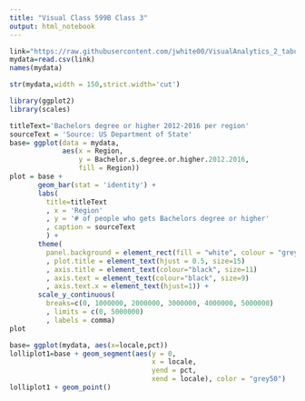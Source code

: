 ```yaml
---
title: "Visual Class 599B Class 3"
output: html_notebook
---
```


```r
link="https://raw.githubusercontent.com/jwhite00/VisualAnalytics_2_tabularData/master/Education%2070s%20to%2016.csv"
mydata=read.csv(link)
names(mydata)
```

```r
str(mydata,width = 150,strict.width='cut')
```


```r
library(ggplot2)
library(scales)

titleText='Bachelors degree or higher 2012-2016 per region'
sourceText = 'Source: US Department of State'
base= ggplot(data = mydata, 
             aes(x = Region,
                 y = Bachelor.s.degree.or.higher.2012.2016,
                 fill = Region))
plot = base + 
       geom_bar(stat = 'identity') +
       labs(
         title=titleText
         , x = 'Region'
         , y = '# of people who gets Bachelors degree or higher'
         , caption = sourceText
         ) +
       theme(
         panel.background = element_rect(fill = "white", colour = "grey50")
         , plot.title = element_text(hjust = 0.5, size=15)
         , axis.title = element_text(colour="black", size=11)
         , axis.text = element_text(colour="black", size=9)
         , axis.text.x = element_text(hjust=1)) +
       scale_y_continuous(
         breaks=c(0, 1000000, 2000000, 3000000, 4000000, 5000000)
         , limits = c(0, 5000000)
         , labels = comma)
plot
```

```r
base= ggplot(mydata, aes(x=locale,pct)) 
lolliplot1=base + geom_segment(aes(y = 0, 
                                   x = locale, 
                                   yend = pct, 
                                   xend = locale), color = "grey50") 
lolliplot1 + geom_point()
```

